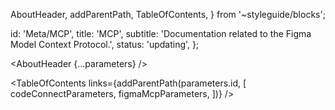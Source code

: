 
  AboutHeader,
  addParentPath,
  TableOfContents,
} from '~styleguide/blocks';


  id: 'Meta/MCP',
  title: 'MCP',
  subtitle: 'Documentation related to the Figma Model Context Protocol.',
  status: 'updating',
};

<Meta title="Meta/MCP/About" />

<AboutHeader {...parameters} />

<TableOfContents
  links={addParentPath(parameters.id, [
    codeConnectParameters,
    figmaMcpParameters,
  ])}
/>

